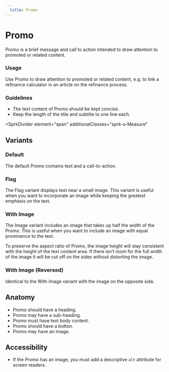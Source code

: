 ```yaml
---
  title: Promo
---
```


# Promo

Promo is a brief message and call to action
intended to draw attention to promoted or
related content.

<ComponentPreview
  componentName="promo--default-story"
  hasReact
  hasAngular
  hasHTML
/>

### Usage

Use Promo to draw attention to promoted or
related content, e.g. to link a refinance
calculator in an article on the refinance process.

### Guidelines

- The text content of Promo should be kept concise.
- Keep the length of the title and subtitle to one line each.

<SprkDivider
 element="span"
 additionalClasses="sprk-u-Measure"
></SprkDivider>

## Variants

### Default 

The default Promo contains text and a call-to-action.

<ComponentPreview
  componentName="promo--default-story"
  hasReact
  hasAngular
  hasHTML
/>

### Flag

The Flag variant displays text near a small image.
This variant is useful when you want to incorporate
an image while keeping the greatest emphasis on the text. 

<ComponentPreview
  componentName="promo--flag"
  hasReact
  hasAngular
  hasHTML
/>

### With Image

The Image variant includes an image that takes up
half the width of the Promo. This is useful when
you want to include an image with equal prominence to the text.  

To preserve the aspect ratio of Promo, the image height
will stay consistent with the height of the text content area.
If there isn’t room for the full width of the image it will be
cut off on the sides without distorting the image. 

<ComponentPreview
  componentName="promo--with-image"
  hasReact
  hasAngular
  hasHTML
/>

### With Image (Reversed)

Identical to the With Image variant with the image
on the opposite side. 

<ComponentPreview
  componentName="promo--with-reversed-image"
  hasReact
  hasAngular
  hasHTML
/>

## Anatomy

- Promo should have a heading.
- Promo may have a sub-heading. 
- Promo must have text body content. 
- Promo should have a button. 
- Promo may have an image. 

## Accessibility

- If the Promo has an image, you must add
a descriptive `alt` attribute for screen readers. 